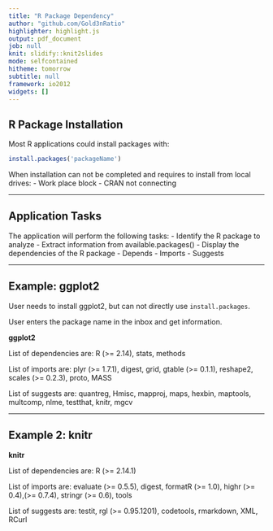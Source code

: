 ```yaml
---
title: "R Package Dependency"
author: "github.com/Gold3nRatio"
highlighter: highlight.js
output: pdf_document
job: null
knit: slidify::knit2slides
mode: selfcontained
hitheme: tomorrow
subtitle: null
framework: io2012
widgets: []
---
```


## R Package Installation

Most R applications could install packages with: 
```r
install.packages('packageName')
```
When installation can not be completed and requires to install from local drives:
- Work place block
- CRAN not connecting

---

## Application Tasks

The application will perform the following tasks:
- Identify the R package to analyze
- Extract information from available.packages()
- Display the dependencies of the R package
    - Depends
    - Imports
    - Suggests

---

## Example: ggplot2

User needs to install ggplot2, but can not directly use `install.packages`.

User enters the package name in the inbox and get information.

**ggplot2**

List of dependencies are: R (>= 2.14), stats, methods

List of imports are: plyr (>= 1.7.1), digest, grid, gtable (>= 0.1.1), reshape2, scales (>= 0.2.3), proto, MASS

List of suggests are: quantreg, Hmisc, mapproj, maps, hexbin, maptools, multcomp, nlme, testthat, knitr, mgcv

---

## Example 2: knitr

**knitr**

List of dependencies are: R (>= 2.14.1)

List of imports are: evaluate (>= 0.5.5), digest, formatR (>= 1.0), highr (>= 0.4),\nmarkdown (>= 0.7.4), stringr (>= 0.6), tools

List of suggests are: testit, rgl (>= 0.95.1201), codetools, rmarkdown, XML, RCurl
